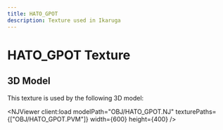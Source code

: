 ```yaml
---
title: HATO_GPOT
description: Texture used in Ikaruga
---
```



# HATO_GPOT Texture

<PVMViewer
  client:load
  filePath="OBJ/HATO_GPOT.PVM"
/>


## 3D Model

This texture is used by the following 3D model:

<NJViewer
  client:load
  modelPath="OBJ/HATO_GPOT.NJ"
  texturePaths={["OBJ/HATO_GPOT.PVM"]}
  width={600}
  height={400}
/>
